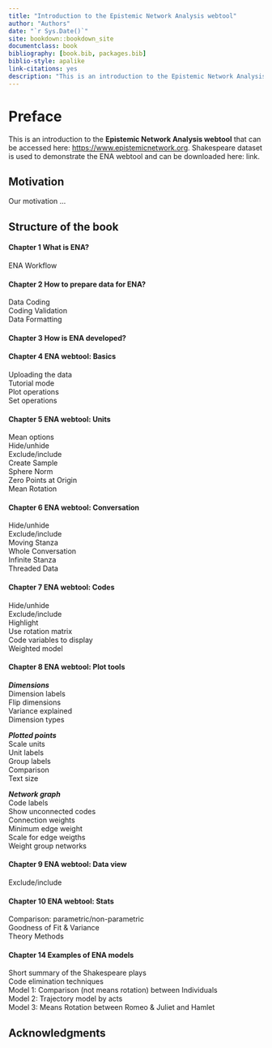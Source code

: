 ```yaml
--- 
title: "Introduction to the Epistemic Network Analysis webtool"
author: "Authors"
date: "`r Sys.Date()`"
site: bookdown::bookdown_site
documentclass: book
bibliography: [book.bib, packages.bib]
biblio-style: apalike
link-citations: yes
description: "This is an introduction to the Epistemic Network Analysis web tool."
---
```


# Preface {-}

This is an introduction to the **Epistemic Network Analysis webtool** that can be accessed here: <https://www.epistemicnetwork.org>. 
Shakespeare dataset is used to demonstrate the ENA webtool and can be downloaded here: link.

## Motivation {-}

Our motivation ... 

## Structure of the book {-}

#### Chapter 1 What is ENA? {-}
ENA Workflow <br/>

#### Chapter 2 How to prepare data for ENA? {-}
Data Coding <br/>
Coding Validation <br/>
Data Formatting <br/>

#### Chapter 3 How is ENA developed? {-}

#### Chapter 4 ENA webtool: Basics {-}
Uploading the data <br/>
Tutorial mode <br/>
Plot operations <br/>
Set operations <br/>

#### Chapter 5 ENA webtool: Units {-}
Mean options <br/>
Hide/unhide <br/>
Exclude/include <br/>
Create Sample <br/>
Sphere Norm <br/>
Zero Points at Origin <br/>
Mean Rotation <br/>

#### Chapter 6 ENA webtool: Conversation {-}
Hide/unhide <br/>
Exclude/include <br/>
Moving Stanza <br/>
Whole Conversation <br/>
Infinite Stanza <br/>
Threaded Data <br/>

#### Chapter 7 ENA webtool: Codes {-}
Hide/unhide <br/>
Exclude/include <br/>
Highlight <br/>
Use rotation matrix <br/>
Code variables to display <br/>
Weighted model <br/>

#### Chapter 8 ENA webtool: Plot tools {-}
**_Dimensions_** <br/>
Dimension labels <br/>
Flip dimensions <br/>
Variance explained <br/>
Dimension types <br/>

**_Plotted points_** <br/>
Scale units <br/>
Unit labels <br/>
Group labels <br/>
Comparison <br/>
Text size <br/>

**_Network graph_** <br/>
Code labels <br/>
Show unconnected codes <br/>
Connection weights <br/>
Minimum edge weight <br/>
Scale for edge weigths <br/>
Weight group networks <br/>

#### Chapter 9 ENA webtool: Data view {-}
Exclude/include <br/>

#### Chapter 10 ENA webtool: Stats {-}
Comparison: parametric/non-parametric <br/>
Goodness of Fit & Variance <br/>
Theory Methods <br/>

#### Chapter 14 Examples of ENA models {-}
Short summary of the Shakespeare plays <br/>
Code elimination techniques <br/>
Model 1: Comparison (not means rotation) between Individuals <br/>
Model 2: Trajectory model by acts <br/>
Model 3: Means Rotation between Romeo & Juliet and Hamlet <br/>


## Acknowledgments {-}